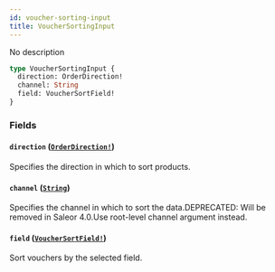 ```yaml
---
id: voucher-sorting-input
title: VoucherSortingInput
---
```


No description

```graphql
type VoucherSortingInput {
  direction: OrderDirection!
  channel: String
  field: VoucherSortField!
}
```

### Fields

#### `direction` ([`OrderDirection!`](/developer/api-reference/enums/order-direction.mdx))

Specifies the direction in which to sort products.

#### `channel` ([`String`](/developer/api-reference/scalars/string.mdx))

Specifies the channel in which to sort the data.DEPRECATED: Will be removed in Saleor 4.0.Use root-level channel argument instead.

#### `field` ([`VoucherSortField!`](/developer/api-reference/enums/voucher-sort-field.mdx))

Sort vouchers by the selected field.
